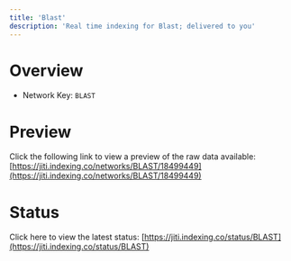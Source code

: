 ```yaml
---
title: 'Blast'
description: 'Real time indexing for Blast; delivered to you'
---
```


# Overview
- Network Key: `BLAST`

# Preview
Click the following link to view a preview of the raw data available: [https://jiti.indexing.co/networks/BLAST/18499449](https://jiti.indexing.co/networks/BLAST/18499449)

# Status
Click here to view the latest status: [https://jiti.indexing.co/status/BLAST](https://jiti.indexing.co/status/BLAST)
